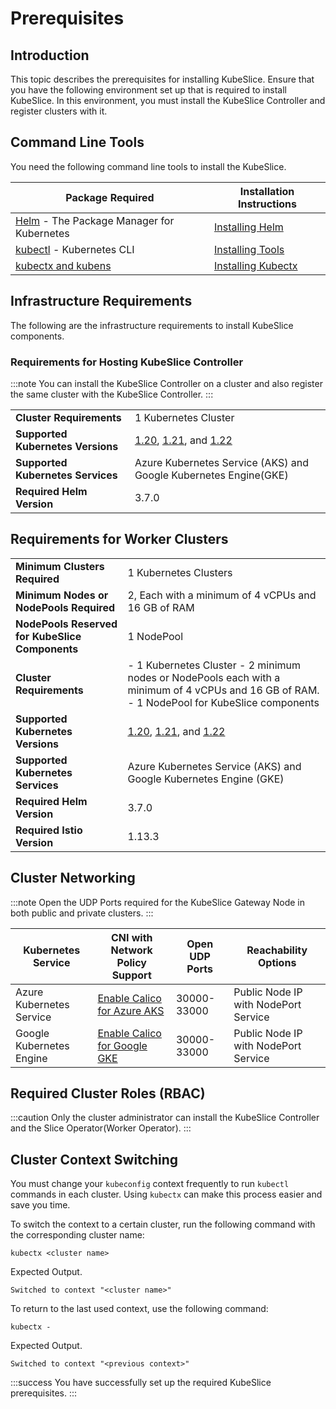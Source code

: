 # Prerequisites

## Introduction

This topic describes the prerequisites for installing KubeSlice. Ensure that you have the following environment set up that is required to
install KubeSlice. In this environment, you must install the KubeSlice Controller and register clusters with it.


## Command Line Tools

You need the following command line tools to install the KubeSlice.

|Package Required|Installation Instructions| 
|----|----| 
|[Helm](https://helm.sh) - The Package Manager for Kubernetes| [Installing Helm](https://helm.sh/docs/intro/install/)|
|[kubectl](https://kubernetes.io/docs/reference/kubectl/overview) - Kubernetes CLI | [Installing Tools](https://kubernetes.io/docs/tasks/tools/)|
|[kubectx and kubens](https://github.com/ahmetb/kubectx) | [Installing Kubectx](https://github.com/ahmetb/kubectx#installation)


## Infrastructure Requirements

The following are the infrastructure requirements to install KubeSlice
components.

### Requirements for Hosting KubeSlice Controller

:::note
You can install the KubeSlice Controller on a cluster and also register
the same cluster with the KubeSlice Controller.
:::

| | |
|----|----|
| **Cluster Requirements** |1 Kubernetes Cluster|
| **Supported Kubernetes Versions** | [1.20](https://v1-20.docs.kubernetes.io/), [1.21](https://v1-21.docs.kubernetes.io/), and [1.22](https://v1-22.docs.kubernetes.io/) |
| **Supported Kubernetes Services** | Azure Kubernetes Service (AKS) and Google Kubernetes Engine(GKE) |
| **Required Helm Version** | 3.7.0 |


## Requirements for Worker Clusters

| | |
|-----|-----|
| **Minimum Clusters Required** | 1 Kubernetes Clusters |
| **Minimum Nodes or NodePools Required** | 2, Each with a minimum of 4 vCPUs and 16 GB of RAM |
| **NodePools Reserved for KubeSlice Components** | 1 NodePool |
| **Cluster Requirements** | - 1 Kubernetes Cluster - 2 minimum nodes or NodePools each with a minimum of 4 vCPUs and 16 GB of RAM. - 1 NodePool for KubeSlice components|
| **Supported Kubernetes Versions**| [1.20](https://v1-20.docs.kubernetes.io), [1.21](https://v1-21.docs.kubenetes.io), and [1.22](https://v1-22.docs.kubernetes.io)
| **Supported Kubernetes Services** | Azure Kubernetes Service (AKS) and Google Kubernetes Engine (GKE)|
| **Required Helm Version** | 3.7.0 |
| **Required Istio Version** | 1.13.3 |

## Cluster Networking 
:::note
Open the UDP Ports required for the KubeSlice Gateway Node in both public and private clusters.
:::

| Kubernetes Service | CNI with Network Policy Support | Open UDP Ports | Reachability Options|
|-----|-----|----|----|
| Azure Kubernetes Service | [Enable Calico for Azure AKS](https://docs.microsoft.com/en-us/azure/aksuse-network-policies#create-an-aks-cluster-for-azure-network-policies) | 30000-33000 | Public Node IP with NodePort Service |
| Google Kubernetes Engine | [Enable Calico for Google GKE](https://cloud.google.com/kubernetes-engine/docs/how-to/network-policy#enabling_network_policy_enforcement)|30000-33000 | Public Node IP with NodePort Service|
 

## Required Cluster Roles (RBAC) 
:::caution
Only the cluster administrator can install the KubeSlice Controller and the Slice Operator(Worker Operator).
:::

## Cluster Context Switching

You must change your `kubeconfig` context frequently to run `kubectl `commands in each cluster. Using `kubectx` can make this
process easier and save you time.

To switch the context to a certain cluster, run the following command
with the corresponding cluster name:
```
kubectx <cluster name>
```

Expected Output.
``` 
Switched to context "<cluster name>"
```

To return to the last used context, use the following command:
```
kubectx -
```

Expected Output.
```
Switched to context "<previous context>"
```

:::success
You have successfully set up the required KubeSlice prerequisites.
:::